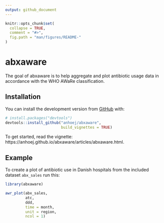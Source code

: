 ```yaml
---
output: github_document
---
```


<!-- README.md is generated from README.Rmd. Please edit that file -->

```r
knitr::opts_chunk$set(
  collapse = TRUE,
  comment = "#>",
  fig.path = "man/figures/README-"
)
```

# abxaware

<!-- badges: start -->
<!-- badges: end -->

The goal of abxaware is to help aggregate and plot antibiotic usage data in accordance with the WHO AWaRe classification.

## Installation

You can install the development version from [GitHub](https://github.com/) with:

``` r
# install.packages("devtools")
devtools::install_github("anhoej/abxaware", 
                         build_vignettes = TRUE)
```

To get started, read the vignette: https://anhoej.github.io/abxaware/articles/abxaware.html.

## Example

To create a plot of antibiotic use in Danish hospitals from the included dataset `abx_sales` run this:

```r
library(abxaware)

awr_plot(abx_sales,
         atc, 
         ddd, 
         time = month, 
         unit = region, 
         ncol = 1)
```
